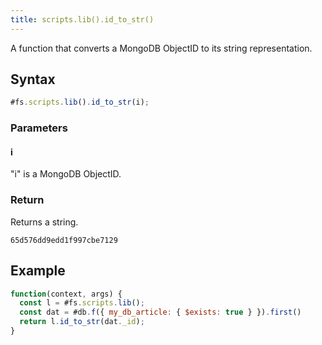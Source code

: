 ```yaml
---
title: scripts.lib().id_to_str()
---
```


A function that converts a MongoDB ObjectID to its string representation.

## Syntax

```js
#fs.scripts.lib().id_to_str(i);
```

### Parameters

#### i

"i" is a MongoDB ObjectID.

### Return

Returns a string.

```
65d576dd9edd1f997cbe7129
```

## Example

```js
function(context, args) {
  const l = #fs.scripts.lib();
  const dat = #db.f({ my_db_article: { $exists: true } }).first()
  return l.id_to_str(dat._id);
}
```
